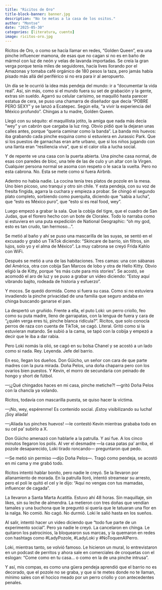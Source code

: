 ```yaml
---
title: "Ricitos de Oro"
title-block-banner: banner.jpg
description: "No te metas a la casa de los ositos."
author: "Montse"
date: "2025-05-30"
categories: [literatura, cuento]
image: ricitos-oro.jpg
---
```


Ricitos de Oro, o como se hacía llamar en redes, "Golden Queen", era una pinche influencer mamona, de esas que no cagan si no es en baño de mármol con luz de neón y velas de lavanda importadas. Se creía la gran verga porque tenía miles de seguidores, hacía lives llorando por el Amazonas y tomaba café orgánico de 180 pesos la taza, pero jamás había pisado más allá del periférico si no era para ir al aeropuerto.

Un día se le ocurrió la idea más pendeja del mundo: ir a “documentar la vida real”. Así, sin más, como si el mundo fuera su set de grabación y la gente, extras sin sueldo. Agarró su celular carísimo, se maquilló hasta parecer estatua de cera, se puso una chamarra de diseñador que decía “POBRE PERO SEXY” y se lanzó a Ecatepec. Según ella, “a vivir la experiencia del México profundo”. Chingas a tu madre, Golden Queen.

Llegó con su séquito: el maquillista jotito, la amiga que nada más decía “wey” y un cabrón que cargaba la luz ring. Obvio pidió que la dejaran unas calles antes, porque “quería caminar como la banda”. La banda mis huevos: iba grabando cada pinche esquina como si estuviera en Jurassic Park. Que si los puestos de garnachas eran arte urbano, que si los niños jugando con una llanta eran “resiliencia viva”, que si el calor olía a lucha social.

Y de repente ve una casa con la puerta abierta. Una pinche casa normal, de esas con paredes de bloc, una tele de las de culo y un altar con la Virgen. Cualquier persona normal se asoma con respeto o le saca la vuelta. Pero no esta cabrona. No. Esta se mete como si fuera Airbnb.

Adentro no había nadie. La cocina tenía tres platos de pozole en la mesa. Uno bien picoso, uno tranqui y otro sin chile. Y esta pendeja, con su voz de fresita fingida, agarra la cuchara y empieza a probar. Se chingó el segundo plato completo, sorbiendo como puerquita, diciendo que “sabía a lucha”, que “esto es México puro”, que “esto sí es real food, wey”.

Luego empezó a grabar la sala. Que la cobija del tigre, que el cuadro de San Judas, que el florero hecho con un bote de Cloralex. Todo lo narraba como si estuviera en una puta expedición de National Geographic: “oh my god, esto es tan crudo, tan hermoso…”.

Se metió al baño y ahí se puso una mascarilla de las suyas, se sentó en el excusado y grabó un TikTok diciendo: “Skincare de barrio, sin filtros, sin lujos, solo yo y el alma de México”. La muy cabrona se creyó Frida Kahlo con WiFi.

Después se metió a una de las habitaciones. Tres camas: una con sábanas del América, otra con cobija San Marcos de lobo y otra de Hello Kitty. Obvio eligió la de Kitty, porque “es más cute para mis stories”. Se acostó, se acomodó el aro de luz y se puso a grabar un video diciendo: “Estoy aquí vibrando bajito, rodeada de historia y esfuerzo”.

Y mocos. Se quedó dormida. Como si fuera su casa. Como si no estuviera invadiendo la pinche privacidad de una familia que seguro andaba en chinga buscando ganarse el pan.

La despertó un gruñido. Frente a ella, el puto Loki: un perro criollo, feo como su puta madre, lleno de garrapatas, con la lengua de fuera y cara de “¿quién verga eres tú, pinche blanca ridícula?”. Ricitos, que solo conocía perros de raza con cuenta de TikTok, se cagó. Literal. Gritó como si la estuvieran matando. Se subió a la cama, se tapó con la cobija y empezó a decir que le iba a dar rabia.

Pero Loki nomás la olió, se cagó en su bolsa Chanel y se acostó a un lado como si nada. Rey. Leyenda. Jefe del barrio.

En eso, llegan los dueños. Don Güicho, un señor con cara de que parte madres con la pura mirada. Doña Pelos, una doña chaparra pero con los ovarios bien puestos. Y Kevin, el morro de secundaria con peinado de hongo y short de fútbol.

—¡¿Qué chingados haces en mi casa, pinche metiche?! —gritó Doña Pelos con la chancla ya volando.

Ricitos, todavía con mascarilla puesta, se quiso hacer la víctima.

—¡No, wey, espérenme! Es contenido social. ¡Estoy visibilizando su lucha! ¡Soy aliada!

—¡Aliada tus pinches huevos! —le contestó Kevin mientras grababa todo en su cel pa' subirlo a X.

Don Güicho amenazó con hablarle a la patrulla. Y así fue. A los cinco minutos llegaron los polis. Al ver el desmadre —la casa patas pa' arriba, el pozole desaparecido, Loki tirado roncando— preguntaron qué pedo.

—Se metió sin permiso —dijo Doña Pelos—. Tragó como pendeja, se acostó en mi cama y me grabó todo.

Ricitos intentó hablar bonito, pero nadie le creyó. Se la llevaron por allanamiento de morada. En la patrulla lloró, intentó streamear su arresto, pero el poli le quitó el cel y le dijo: “Aquí no vengas con tus mamadas, influencer de cagada”.

La llevaron a Santa Marta Acatitla. Estuvo ahí 48 horas. Sin maquillaje, sin likes, sin su leche de almendra. La metieron con tres doñas que vendían tamales y una buchona que le preguntó si quería que le tatuaran una flor en la nalga. No comió. No cagó. No durmió. Loki le salió hasta en los sueños.

Al salir, intentó hacer un video diciendo que “todo fue parte de un experimento social”. Pero ya nadie le creyó. La cancelaron en chinga. Le quitaron los patrocinios, la bloquearon sus marcas, y la quemaron en redes con hashtags como #LadyPozole, #LadyLoki y #NoToquenAlPerro.

Loki, mientras tanto, se volvió famoso. Le hicieron un mural, lo entrevistaron en un podcast de perritos y ahora sale en comerciales de croquetas con el eslogan: “Come como en tu casa… o como en la de una pinche intrusa”.

Y así, mis compas, es como una güera pendeja aprendió que el barrio no es decorado, que el pozole no se graba, y que si te metes donde no te llaman, mínimo sales con el hocico meado por un perro criollo y con antecedentes penales.
